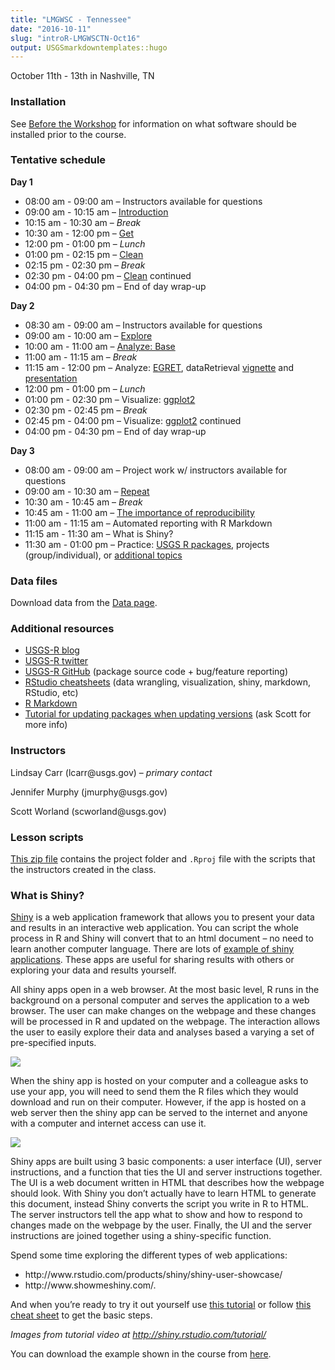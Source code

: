 ```yaml
---
title: "LMGWSC - Tennessee"
date: "2016-10-11"
slug: "introR-LMGWSCTN-Oct16"
output: USGSmarkdowntemplates::hugo
---
```


October 11th - 13th in Nashville, TN

### Installation
See [Before the Workshop](/intro-curriculum/Before) for information on what software should be installed prior to the course.

### Tentative schedule

**Day 1**

* 08:00 am - 09:00 am -- Instructors available for questions 
* 09:00 am - 10:15 am -- [Introduction](/intro-curriculum/Introduction) 
* 10:15 am - 10:30 am -- *Break*
* 10:30 am - 12:00 pm -- [Get](/intro-curriculum/Get)
* 12:00 pm - 01:00 pm -- *Lunch*
* 01:00 pm - 02:15 pm -- [Clean](/intro-curriculum/Clean)
* 02:15 pm - 02:30 pm -- *Break*
* 02:30 pm - 04:00 pm -- [Clean](/intro-curriculum/Clean) continued
* 04:00 pm - 04:30 pm -- End of day wrap-up

**Day 2**

* 08:30 am - 09:00 am -- Instructors available for questions
* 09:00 am - 10:00 am -- [Explore](/intro-curriculum/Explore)
* 10:00 am - 11:00 am -- [Analyze: Base](/intro-curriculum/Analyze)
* 11:00 am - 11:15 am -- *Break*
* 11:15 am - 12:00 pm -- Analyze: [EGRET](https://cran.r-project.org/web/packages/EGRET/EGRET.pdf), dataRetrieval [vignette](https://cran.r-project.org/web/packages/dataRetrieval/dataRetrieval.pdf) and [presentation](https://owi.usgs.gov/R/dataRetrieval.html)
* 12:00 pm - 01:00 pm -- *Lunch*
* 01:00 pm - 02:30 pm -- Visualize: [ggplot2](/intro-curriculum/ggplot2/)
* 02:30 pm - 02:45 pm -- *Break*
* 02:45 pm - 04:00 pm -- Visualize: [ggplot2](/intro-curriculum/ggplot2/) continued
* 04:00 pm - 04:30 pm -- End of day wrap-up

**Day 3**

* 08:00 am - 09:00 am -- Project work w/ instructors available for questions
* 09:00 am - 10:30 am -- [Repeat](/intro-curriculum/Reproduce/)
* 10:30 am - 10:45 am -- *Break*
* 10:45 am - 11:00 am -- [The importance of reproducibility](https://owi.usgs.gov/blog/Reproducibility)
* 11:00 am - 11:15 am -- Automated reporting with R Markdown
* 11:15 am - 11:30 am -- What is Shiny?
* 11:30 am - 01:00 pm -- Practice: [USGS R packages](/intro-curriculum/USGS/), projects (group/individual), or [additional topics](/intro-curriculum/Additional/)

### Data files
Download data from the [Data page](/intro-curriculum/data/). 

### Additional resources
* [USGS-R blog](https://owi.usgs.gov/blog/tags/r)
* [USGS-R twitter](https://twitter.com/USGS_R)
* [USGS-R GitHub](https://github.com/USGS-R) (package source code + bug/feature reporting)
* [RStudio cheatsheets](https://www.rstudio.com/resources/cheatsheets/) (data wrangling, visualization, shiny, markdown, RStudio, etc)
* [R Markdown](http://rmarkdown.rstudio.com/lesson-1.html)
* [Tutorial for updating packages when updating versions](https://www.datascienceriot.com/how-to-upgrade-r-without-losing-your-packages/kris/) (ask Scott for more info)

### Instructors
Lindsay Carr (lcarr@usgs.gov) -- *primary contact*

Jennifer Murphy (jmurphy@usgs.gov)

Scott Worland (scworland@usgs.gov)

### Lesson scripts

[This zip file](https://drive.google.com/open?id=0B54YFPSk4XN8cnFBYWE4RXVlOUU) contains the project folder and `.Rproj` file with the scripts that the instructors created in the class.

### What is Shiny?

[Shiny](http://shiny.rstudio.com/) is a web application framework that allows you to present your data and results in an interactive web application.  You can script the whole process in R and Shiny will convert that to an html document – no need to learn another computer language.  There are lots of [example of shiny applications](www.rstudio.com/products/shiny/shiny-user-showcase/).  These apps are useful for sharing results with others or exploring your data and results yourself.  

All shiny apps open in a web browser.  At the most basic level, R runs in the background on a personal computer and serves the application to a web browser.  The user can make changes on the webpage and these changes will be processed in R and updated on the webpage.  The interaction allows the user to easily explore their data and analyses based a varying a set of pre-specified inputs.  

![](/course-specific-material/static/shiny1.png)

When the shiny app is hosted on your computer and a colleague asks to use your app, you will need to send them the R files which they would download and run on their computer.  However, if the app is hosted on a web server then the shiny app can be served to the internet and anyone with a computer and internet access can use it.

![](/course-specific-material/static/shiny2.png)

Shiny apps are built using 3 basic components: a user interface (UI), server instructions, and a function that ties the UI and server instructions together.  The UI is a web document written in HTML that describes how the webpage should look.  With Shiny you don’t actually have to learn HTML to generate this document, instead Shiny converts the script you write in R to HTML.  The server instructors tell the app what to show and how to respond to changes made on the webpage by the user.  Finally, the UI and the server instructions are joined together using a shiny-specific function.

Spend some time exploring the different types of web applications:

* http://www.rstudio.com/products/shiny/shiny-user-showcase/
* http://www.showmeshiny.com/.  

And when you’re ready to try it out yourself use [this tutorial](http://shiny.rstudio.com/tutorial/) or follow [this cheat sheet](http://shiny.rstudio.com/images/shiny-cheatsheet.pdf) to get the basic steps.

*Images from tutorial video at [http://shiny.rstudio.com/tutorial/](http://shiny.rstudio.com/tutorial/)*

You can download the example shown in the course from [here](https://drive.google.com/drive/u/1/folders/0B54YFPSk4XN8NnFjUWE3MjVVRHc).
